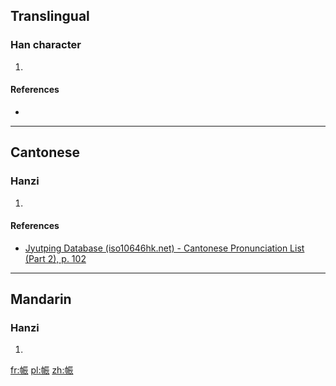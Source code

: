 ==Translingual==

===Han character===
{{Han char|rn=50|rad=巾|as=07|sn=10|four=|canj=中月一一女 (LBMMV)|ids=⿰[[巾]][[辰]]}}

# {{defn|Han|sort=巾07}}

====References====
* {{Han ref|kx=0331.330|dkj=08914|dj=0637.260|hdz=10739.140|uh=5E2A|ud=24106}}

----

==Cantonese==

===Hanzi===
{{yue-hanzi|jyut=[[zan1]]|y=jan1}}

# {{defn|lang=yue|sort=巾07}}

====References====
* [http://www.iso10646hk.net/jp/document/download.jsp Jyutping Database (iso10646hk.net) - Cantonese Pronunciation List (Part 2), p. 102]

----

==Mandarin==

===Hanzi===
{{cmn-hanzi|pin=[[zhēn]] ([[zhen1]])|wg=chen<sup>1</sup>}}

# {{defn|lang=cmn|sort=巾07}}

[[fr:帪]]
[[pl:帪]]
[[zh:帪]]